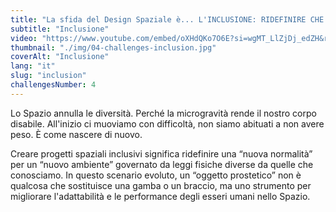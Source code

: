 ```yaml
---
title: "La sfida del Design Spaziale è... L'INCLUSIONE: RIDEFINIRE CHE COSA È NORMALE"
subtitle: "Inclusione"
video: "https://www.youtube.com/embed/oXHdQKo7O6E?si=wgMT_LlZjDj_edZH&rel=0"
thumbnail: "./img/04-challenges-inclusion.jpg"
coverAlt: "Inclusione"
lang: "it"
slug: "inclusion"
challengesNumber: 4
---
```


Lo Spazio annulla le diversità. Perché la microgravità rende il nostro corpo disabile. All'inizio ci muoviamo con difficoltà, non siamo abituati a non avere peso. È come nascere di nuovo.

Creare progetti spaziali inclusivi significa ridefinire una “nuova normalità” per un “nuovo ambiente” governato da leggi fisiche diverse da quelle che conosciamo. In questo scenario evoluto, un “oggetto prostetico” non è qualcosa che sostituisce una gamba o un braccio, ma uno strumento per migliorare l'adattabilità e le performance degli esseri umani nello Spazio.
